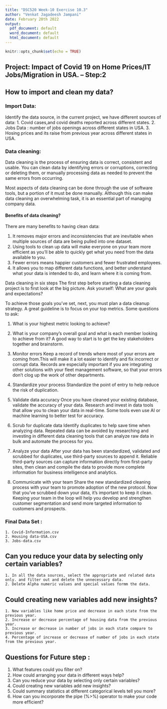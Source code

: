```yaml
---
title: "DSC520 Week-10 Exercise 10.3"
author: "Venkat Jagadeesh Jampani"
date: February 20th 2022
output:
  pdf_document: default
  word_document: default
  html_document: default
---
```


```r
knitr::opts_chunk$set(echo = TRUE)
```

## Project: Impact of Covid 19 on Home Prices/IT Jobs/Migration in USA. -- Step:2

## How to import and clean my data?

### Import Data:

Identify the data source, in the current project, we have different  sources of data:
	1. Covid cases,and covid deaths reported across different states.
	2. Jobs Data : number of jobs openings across different states in USA.
	3. Hosing prices and its raise from previous year across different states in USA.

### Data cleaning:

Data cleaning is the process of ensuring data is correct, consistent and usable. You can clean data by identifying errors or corruptions, correcting or deleting them, or manually processing data as needed to prevent the same errors from occurring.

Most aspects of data cleaning can be done through the use of software tools, but a portion of it must be done manually. Although this can make data cleaning an overwhelming task, it is an essential part of managing company data.

#### Benefits of data cleaning?
There are many benefits to having clean data:

1. It removes major errors and inconsistencies that are inevitable when multiple sources of data are being pulled into one dataset.
2. Using tools to clean up data will make everyone on your team more efficient as you’ll be able to quickly get what you need from the data available to you.
3. Fewer errors means happier customers and fewer frustrated employees.
4. It allows you to map different data functions, and better understand what your data is intended to do, and learn where it is coming from.

Data cleaning in six steps
The first step before starting a data cleaning project is to first look at the big picture. Ask yourself: What are your goals and expectations?

To achieve those goals you’ve set, next, you must plan a data cleanup strategy. A great guideline is to focus on your top metrics. Some questions to ask:

1. What is your highest metric looking to achieve?
2. What is your company’s overall goal and what is each member looking to achieve from it?
A good way to start is to get the key stakeholders together and brainstorm.

1. Monitor errors
Keep a record of trends where most of your errors are coming from.This will make it a lot easier to identify and fix incorrect or corrupt data. Records are especially important if you are integrating other solutions with your fleet management software, so that your errors don’t clog up the work of other departments.

2. Standardize your process
Standardize the point of entry to help reduce the risk of duplication.

3. Validate data accuracy
Once you have cleaned your existing database, validate the accuracy of your data. Research and invest in data tools that allow you to clean your data in real-time. Some tools even use AI or machine learning to better test for accuracy.

4. Scrub for duplicate data
Identify duplicates to help save time when analyzing data. Repeated data can be avoided by researching and investing in different data cleaning tools that can analyze raw data in bulk and automate the process for you.

5. Analyze your data
After your data has been standardized, validated and scrubbed for duplicates, use third-party sources to append it. Reliable third-party sources can capture information directly from first-party sites, then clean and compile the data to provide more complete information for business intelligence and analytics.

6. Communicate with your team
Share the new standardized cleaning process with your team to promote adoption of the new protocol. Now that you’ve scrubbed down your data, it’s important to keep it clean. Keeping your team in the loop will help you develop and strengthen customer segmentation and send more targeted information to customers and prospects.


### Final Data Set : 
	1. Covid-Information.csv
	2. Housing data-USA.csv
	3. Jobs-data.csv


## Can you reduce your data by selecting only certain variables?
	1. In all the data sources, select the appropriate and related data only. and filter out and delete the unnecessary data.
	2. Delete Alpha numeric values and special values formm the data.
	
## Could creating new variables add new insights?
	1. New variables like home price and decrease in each state from the previous year.
	2. Increase or decrease percentage of housing data from the previous year.
	3. Increase or decrease in number of jobs in each state compare to previous year.
	4. Percentage of increase or decrease of number of jobs in each state from the previous year.
	



## Questions for Future step : 

1. What features could you ﬁlter on?
2. How could arranging your data in different ways help?
3. Can you reduce your data by selecting only certain variables?
4. Could creating new variables add new insights?
5. Could summary statistics at different categorical levels tell you more?
6. How can you incorporate the pipe (%>%) operator to make your code more efﬁcient?

